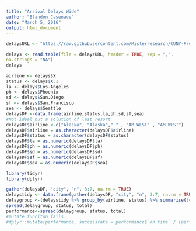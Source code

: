 ```yaml
---
title: "Arrival Delays Wide"
author: "Blandon Casenave"
date: "March 5, 2016"
output: html_document
---
```


```r
delaysURL <- "https://raw.githubusercontent.com/Misterresearch/CUNY-Projects/master/delayswide.csv"

delays <- read.table(file = delaysURL, header = TRUE, sep = ",",
na.strings = "NA")
delays

airline <- delays$X
status <- delays$X.1
la <- delays$Los.Angeles
ph <- delays$Phoenix
sd <- delays$San.Diego
sf <- delays$San.Francisco
sea <- delays$Seattle
delaysDF <-data.frame(airline,status,la,ph,sd,sf,sea)
#Not ideal but a solution of last resort
delaysDF$airline <-c("Alaska", "Alaska"," " , "AM WEST" , "AM WEST")
delaysDF$airline = as.character(delaysDF$airline)
delaysDF$status = as.character(delaysDF$status)
delaysDF$la = as.numeric(delaysDF$la)
delaysDF$ph = as.numeric(delaysDF$ph)
delaysDF$sd = as.numeric(delaysDF$sd)
delaysDF$sf = as.numeric(delaysDF$sf)
delaysDF$sea = as.numeric(delaysDF$sea)

library(tidyr)
library(dplyr)

gather(delaysDF, "city", "n", 3:7, na.rm = TRUE)
delaystidy <- data.frame(gather(delaysDF, "city", "n", 3:7, na.rm = TRUE))
delaygroup <-(delaystidy %>% group_by(airline, status) %>% summarise(total = sum(n)))
spread(delaygroup, status, total)
performance<-spread(delaygroup, status, total)
#mutate funciton fails
#dplyr::mutate(performance, successrate = performance$`on time` / (performance$delayed + performance$`on time`))

```


